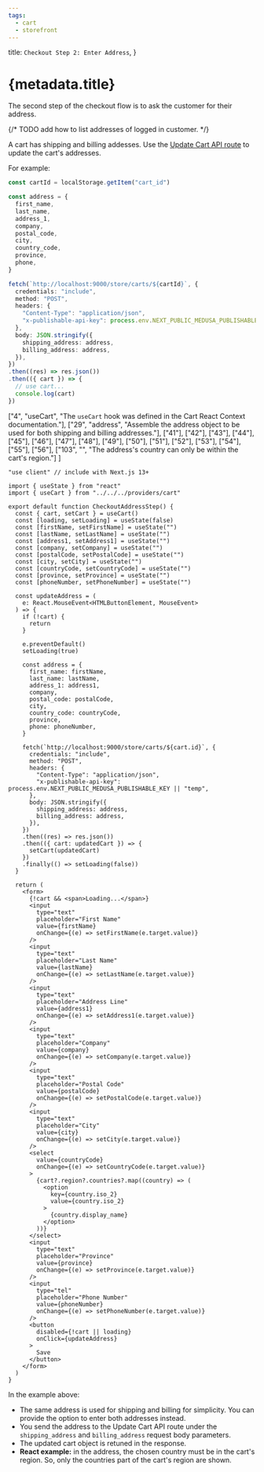 ```yaml
---
tags:
  - cart
  - storefront
---
```



  title: `Checkout Step 2: Enter Address`,
}

# {metadata.title}

The second step of the checkout flow is to ask the customer for their address.

{/* TODO add how to list addresses of logged in customer. */}

A cart has shipping and billing addesses. Use the [Update Cart API route]() to update the cart's addresses.

For example:

<CodeTabs group="store-request">
  <CodeTab label="Fetch API" value="fetch">

  ```ts
  const cartId = localStorage.getItem("cart_id")

  const address = {
    first_name,
    last_name,
    address_1,
    company,
    postal_code,
    city,
    country_code,
    province,
    phone,
  }

  fetch(`http://localhost:9000/store/carts/${cartId}`, {
    credentials: "include",
    method: "POST",
    headers: {
      "Content-Type": "application/json",
      "x-publishable-api-key": process.env.NEXT_PUBLIC_MEDUSA_PUBLISHABLE_KEY || "temp",
    },
    body: JSON.stringify({
      shipping_address: address,
      billing_address: address,
    }),
  })
  .then((res) => res.json())
  .then(({ cart }) => {
    // use cart...
    console.log(cart)
  })
  ```

  </CodeTab>
  <CodeTab label="React" value="react">

  ["4", "useCart", "The `useCart` hook was defined in the Cart React Context documentation."],
  ["29", "address", "Assemble the address object to be used for both shipping and billing addresses."],
  ["41"], ["42"], ["43"], ["44"], ["45"], ["46"], ["47"], ["48"],
  ["49"], ["50"], ["51"], ["52"], ["53"], ["54"], ["55"], ["56"],
  ["103", "", "The address's country can only be within the cart's region."]
]

  ```tsx highlights={highlights}
  "use client" // include with Next.js 13+

  import { useState } from "react"
  import { useCart } from "../../../providers/cart"
  
  export default function CheckoutAddressStep() {
    const { cart, setCart } = useCart()
    const [loading, setLoading] = useState(false)
    const [firstName, setFirstName] = useState("")
    const [lastName, setLastName] = useState("")
    const [address1, setAddress1] = useState("")
    const [company, setCompany] = useState("")
    const [postalCode, setPostalCode] = useState("")
    const [city, setCity] = useState("")
    const [countryCode, setCountryCode] = useState("")
    const [province, setProvince] = useState("")
    const [phoneNumber, setPhoneNumber] = useState("")

    const updateAddress = (
      e: React.MouseEvent<HTMLButtonElement, MouseEvent>
    ) => {
      if (!cart) {
        return
      }

      e.preventDefault()
      setLoading(true)

      const address = {
        first_name: firstName,
        last_name: lastName,
        address_1: address1,
        company,
        postal_code: postalCode,
        city,
        country_code: countryCode,
        province,
        phone: phoneNumber,
      }

      fetch(`http://localhost:9000/store/carts/${cart.id}`, {
        credentials: "include",
        method: "POST",
        headers: {
          "Content-Type": "application/json",
          "x-publishable-api-key": process.env.NEXT_PUBLIC_MEDUSA_PUBLISHABLE_KEY || "temp",
        },
        body: JSON.stringify({
          shipping_address: address,
          billing_address: address,
        }),
      })
      .then((res) => res.json())
      .then(({ cart: updatedCart }) => {
        setCart(updatedCart)
      })
      .finally(() => setLoading(false))
    }
    
    return (
      <form>
        {!cart && <span>Loading...</span>}
        <input 
          type="text" 
          placeholder="First Name" 
          value={firstName}
          onChange={(e) => setFirstName(e.target.value)}
        />
        <input 
          type="text" 
          placeholder="Last Name" 
          value={lastName}
          onChange={(e) => setLastName(e.target.value)}
        />
        <input 
          type="text" 
          placeholder="Address Line" 
          value={address1}
          onChange={(e) => setAddress1(e.target.value)}
        />
        <input 
          type="text" 
          placeholder="Company" 
          value={company}
          onChange={(e) => setCompany(e.target.value)}
        />
        <input 
          type="text" 
          placeholder="Postal Code" 
          value={postalCode}
          onChange={(e) => setPostalCode(e.target.value)}
        />
        <input 
          type="text" 
          placeholder="City" 
          value={city}
          onChange={(e) => setCity(e.target.value)}
        />
        <select
          value={countryCode}
          onChange={(e) => setCountryCode(e.target.value)}
        >
          {cart?.region?.countries?.map((country) => (
            <option 
              key={country.iso_2}
              value={country.iso_2}
            >
              {country.display_name}
            </option>
          ))}
        </select>
        <input 
          type="text" 
          placeholder="Province" 
          value={province}
          onChange={(e) => setProvince(e.target.value)}
        />
        <input 
          type="tel" 
          placeholder="Phone Number" 
          value={phoneNumber}
          onChange={(e) => setPhoneNumber(e.target.value)}
        />
        <button
          disabled={!cart || loading}
          onClick={updateAddress}
        >
          Save
        </button>
      </form>
    )
  }
  ```

  </CodeTab>
</CodeTabs>

In the example above:

- The same address is used for shipping and billing for simplicity. You can provide the option to enter both addresses instead.
- You send the address to the Update Cart API route under the `shipping_address` and `billing_address` request body parameters.
- The updated cart object is retuned in the response.
- **React example:** in the address, the chosen country must be in the cart's region. So, only the countries part of the cart's region are shown.
